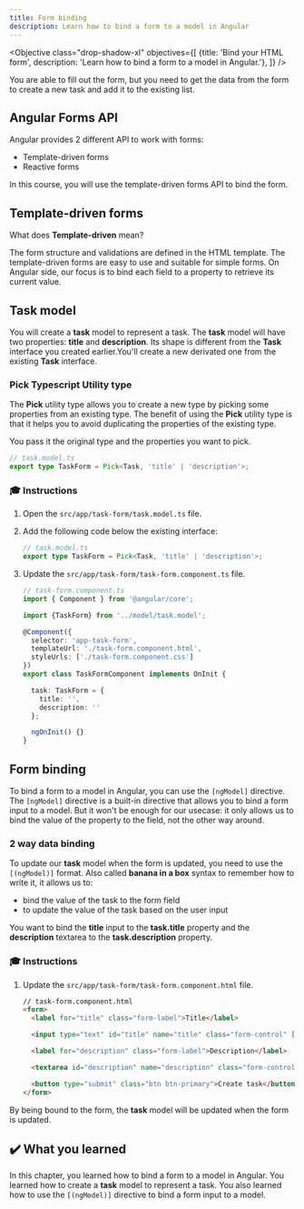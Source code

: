 ```yaml
---
title: Form binding
description: Learn how to bind a form to a model in Angular
---
```



<Objective class="drop-shadow-xl" objectives={[
{title: 'Bind your HTML form', description: 'Learn how to bind a form to a model in Angular.'},
]} />

You are able to fill out the form, but you need to get the data from the form to create a new task and add it to the existing list.

## Angular Forms API

Angular provides 2 different API to work with forms:

- Template-driven forms
- Reactive forms

In this course, you will use the template-driven forms API to bind the form.

## Template-driven forms

What does **Template-driven** mean?

The form structure and validations are defined in the HTML template. The template-driven forms are easy to use and suitable for simple forms.
On Angular side, our focus is to bind each field to a property to retrieve its current value.

## Task model

You will create a **task** model to represent a task. The **task** model will have two properties: **title** and **description**.
Its shape is different from the **Task** interface you created earlier.You'll create a new derivated one from the existing **Task** interface.

### Pick Typescript Utility type

The **Pick** utility type allows you to create a new type by picking some properties from an existing type.
The benefit of using the **Pick** utility type is that it helps you to avoid duplicating the properties of the existing type.

You pass it the original type and the properties you want to pick.

```ts
// task.model.ts
export type TaskForm = Pick<Task, 'title' | 'description'>;

```

### 🎓 Instructions

<Steps>

1. Open the `src/app/task-form/task.model.ts` file.

2. Add the following code below the existing interface:

    ```typescript
    // task.model.ts
    export type TaskForm = Pick<Task, 'title' | 'description'>;
    ```

3. Update the `src/app/task-form/task-form.component.ts` file.

    ```typescript ins={"Import the new TaskForm type": 3-4} ins={"Add the task model with empty values": 12-16}
    // task-form.component.ts
    import { Component } from '@angular/core';

    import {TaskForm} from '../model/task.model';

    @Component({
      selector: 'app-task-form',
      templateUrl: './task-form.component.html',
      styleUrls: ['./task-form.component.css']
    })
    export class TaskFormComponent implements OnInit {

      task: TaskForm = {
        title: '',
        description: ''
      };

      ngOnInit() {}
    }
    ```

</Steps>

## Form binding

To bind a form to a model in Angular, you can use the `[ngModel]` directive.
The `[ngModel]` directive is a built-in directive that allows you to bind a form input to a model.
But it won't be enough for our usecase: it only allows us to bind the value of the property to the field, not the other way around.

### 2 way data binding

To update our **task** model when the form is updated, you need to use the `[(ngModel)]` format.
Also called **banana in a box** syntax to remember how to write it, it allows us to:

- bind the value of the task to the form field
- to update the value of the task based on the user input

You want to bind the **title** input to the **task.title** property and the **description** textarea to the **task.description** property.

### 🎓 Instructions

<Steps>

1. Update the `src/app/task-form/task-form.component.html` file.

    ```html ins={"Bind the title with the ngModel directive": 4-5} ins="[(ngModel)]="task.title"" ins={"Bind the description with the ngModel directive": 8-9} ins="[(ngModel)]="task.description""
    // task-form.component.html
    <form>
      <label for="title" class="form-label">Title</label>

      <input type="text" id="title" name="title" class="form-control" [(ngModel)]="task.title">

      <label for="description" class="form-label">Description</label>

      <textarea id="description" name="description" class="form-control" [(ngModel)]="task.description"></textarea>

      <button type="submit" class="btn btn-primary">Create task</button>
    </form>
    ```

</Steps>

By being bound to the form, the **task** model will be updated when the form is updated.

## ✔️ What you learned

In this chapter, you learned how to bind a form to a model in Angular. You learned how to create a **task** model to represent a task. You also learned how to use the `[(ngModel)]` directive to bind a form input to a model.
